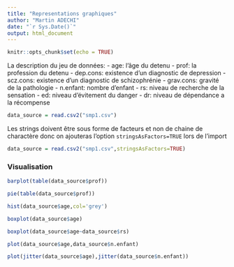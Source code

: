 ```yaml
---
title: "Representations graphiques"
author: "Martin ADECHI"
date: "`r Sys.Date()`"
output: html_document
---
```


```r
knitr::opts_chunk$set(echo = TRUE)
```

La description du jeu de données:
- age: l'âge du detenu
- prof: la profession du detenu
- dep.cons: existence d'un diagnostic de depression
- scz.cons: existence d'un diagnostic de schizophrénie
- grav.cons: gravité de la pathologie
- n.enfant: nombre d'enfant
- rs: niveau de recherche de la sensation
- ed: niveau d'évitement du danger
- dr: niveau de dépendance a la récompense
```r
data_source = read.csv2("smp1.csv")
```
Les strings doivent être sous forme de facteurs et non de chaine de charactère donc on ajouteras l'option `stringsAsFactors=TRUE` lors de l'import
```r
data_source = read.csv2("smp1.csv",stringsAsFactors=TRUE)
```
### Visualisation

```r
barplot(table(data_source$prof))
```
```r
pie(table(data_source$prof))
```
```r
hist(data_source$age,col='grey')
```
```r
boxplot(data_source$age)
```
```r
boxplot(data_source$age~data_source$rs)
```

```r
plot(data_source$age,data_source$n.enfant)
```
```r
plot(jitter(data_source$age),jitter(data_source$n.enfant))
```

